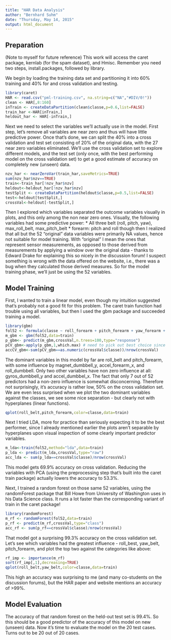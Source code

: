 ```yaml
---
title: "HAR Data Analysis"
author: "Bernhard Suhm"
date: "Thursday, May 14, 2015"
output: html_document
---
```



Preparation
-----------

(Note to myself for future reference) This work will access the caret package, kernlab (for the spam dataset), and Hmisc. Remember you need two steps, install.packages, followed by library.

We begin by loading the training data set and partitioning it into 60% training and 40% for and cross validation and testing. 
```r
library(caret)
HAR <- read.csv("pml-training.csv", na.string=c("NA","#DIV/0!"))
clean <- HAR[,8:160]
inTrain <- createDataPartition(clean$classe,p=0.6,list=FALSE)
train_har <-HAR[inTrain,]
heldout_har <- HAR[-inTrain,]
```

Next we need to select the variables we'll actually use in the model. First step, let's remove all variables are near zero and thus will have little predictive power. Once that's done, we can split the 40% into a cross validation and test set consisting of 20% of the original data, with the 27 near zero variables eliminated. We'll use the cross validation set to explore different models, and the test set (only once, with the best performing model on the cross validation set) to get a good estimate of accuracy on completely new (unseen) data.
```r
nzv_har <- nearZeroVar(train_har,saveMetrics=TRUE)
sum(nzv_har$nzv==TRUE)
train<-train_har[!nzv_har$nzv]
heldout<-heldout_har[!nzv_har$nzv]
testSplit <- createDataPartition(heldout$classe,p=0.5,list=FALSE)
test<-heldout[testSplit,]
crossVal<-heldout[-testSplit,]
```

Then I explored which variables separated the outcome variables visually in plots, and this only among the non near zero ones. Visually, the following variables had some predictive power:
* All three belt (roll, pitch, yaw), max_roll_belt, max_pitch_belt
* forearm: pitch and roll
though then I realized that all but the 52 "original" data variables were primarily NA values, hence not suitable for model training. With "original" I mean the ones that represent sensor measurements, as opposed to those derived from measurements by applying a window over the original data - thanks to Edward Drake for explaining this so nicely in the discussion forum! I suspect something is wrong with the data offered on the website, i.e., there was a bug when they calculated those derived measures. So for the model training phase, we'll just be using the 52 variables.


Model Training
--------------

First, I wanted to train a linear model, even though my intuition suggested that's probably not a good fit for this problem. The caret train function had trouble using all variables, but then I used the gbm package and succeeded training a model.
```r
library(gbm)
fol52 <- formula(classe ~ roll_forearm + pitch_forearm + yaw_forearm + total_accel_forearm + gyros_forearm_x +gyros_forearm_y +  gyros_forearm_z + accel_forearm_x + accel_forearm_y + accel_forearm_z + magnet_forearm_x + magnet_forearm_y + magnet_forearm_z + roll_belt + pitch_belt + yaw_belt + total_accel_belt + gyros_belt_x +gyros_belt_y +  gyros_belt_z + accel_belt_x + accel_belt_y + accel_belt_z + magnet_belt_x + magnet_belt_y + magnet_belt_z + roll_dumbbell + pitch_dumbbell + yaw_dumbbell + total_accel_dumbbell + gyros_dumbbell_x +gyros_dumbbell_y +  gyros_dumbbell_z + accel_dumbbell_x + accel_dumbbell_y + accel_dumbbell_z + magnet_dumbbell_x + magnet_dumbbell_y + magnet_dumbbell_z+roll_arm + pitch_arm + yaw_arm + total_accel_arm + gyros_arm_x +gyros_arm_y +  gyros_arm_z + accel_arm_x + accel_arm_y + accel_arm_z + magnet_arm_x + magnet_arm_y + magnet_arm_z)
m_gbm <- gbm(fol52,data=train)
p_gbm<- predict(m_gbm,crossVal,n.trees=100,type="response")
pCV_gbm<-apply(p_gbm,1,which.max) # need to pick out best choice since predict returns a vector of pseudo probs
accCV_gbm<-sum(pCV_gbm==as.numeric(crossVal$classe))/nrow(crossVal)
```

The dominant variables in this model by far are roll_belt and pitch_forearm, with some influence by magnet_dumbbell_y, accel_forearm_x, and roll_dumbbell. Only two other variables have non zero influence at all: gyros_dumbbell_y and accel_dumbbel_x. The fact that only 7 out of 52 predictors had a non-zero influence is somewhat disconcerning. Therefore not surprisingly, it's accuracy is rather low, 50% on the cross validation set. We are even less surprised when we plot the two dominant variables against the classes, we see some nice separation - but clearly not with hyperplanes (linear functions).

```r
qplot(roll_belt,pitch_forearm,color=classe,data=train)
```

Next I tried LDA, more for practice than seriously expecting it to be the best performer, since I already mentioned earlier the plots aren't separable by hyperplanes upon visual inspection of some clearly important predictor variables.
```r
m_lda<-train(fol52,method="lda",data=train)
p_lda <- predict(m_lda,crossVal,type="raw")
acc_lda <- sum(p_lda==crossVal$classe)/nrow(crossVal)
```
This model gets 69.9% accuracy on cross validation. Reducing the variables with PCA (using the preprocessing step that's built into the caret train package) actually lowers the accuracy to 53.3%.

Next, I trained a random forest on those same 52 variables, using the randomForest package that Bill Howe from University of Washington uses in his Data Science class. It runs a lot faster than the corresponding variant of train in the caret package!

```r
library(randomForest)
m_rf <- randomForest(fol52,data=train)
p_rf <- predict(m_rf,crossVal,type="class")
acc_rf <- sum(p_rf==crossVal$classe)/nrow(crossVal)
```
That model got a surprising 99.3% accuracy on the cross validation set. Let's see which variables had the greatest influence - roll_best, yaw_belt, pitch_forearm, and plot the top two against the categories like above:
```r
rf_imp <- importance(m_rf)
sort(rf_imp[,1],decreasing=TRUE)
qplot(roll_belt,yaw_belt,color=classe,data=train)
```

This high an accuracy was surprising to me (and many co-students on the discussion forums), but the HAR paper and website mentions an accuracy of >99%.


Model Evaluation
----------------

The accuracy of that random forest on the held-out test set is 99.4%. So this should be a good predictor of the accuracy of this model on new (unseen) data. Now it's time to evaluate the model on the 20 test cases. Turns out to be 20 out of 20 cases. 



